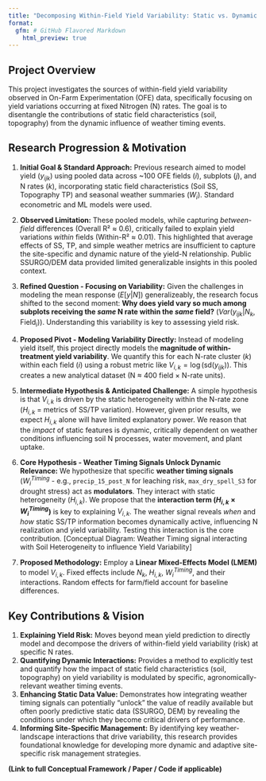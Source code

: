 ```yaml
---
title: "Decomposing Within-Field Yield Variability: Static vs. Dynamic Drivers" 
format: 
  gfm: # GitHub Flavored Markdown
    html_preview: true
---
```


## Project Overview

This project investigates the sources of within-field yield variability observed in On-Farm Experimentation (OFE) data, specifically focusing on yield variations occurring at fixed Nitrogen (N) rates. The goal is to disentangle the contributions of static field characteristics (soil, topography) from the dynamic influence of weather timing events.

## Research Progression & Motivation

1.  **Initial Goal & Standard Approach:** Previous research aimed to model yield ($y_{ijk}$) using pooled data across ~100 OFE fields ($i$), subplots ($j$), and N rates ($k$), incorporating static field characteristics (Soil SS, Topography TP) and seasonal weather summaries ($W_i$). Standard econometric and ML models were used.

2.  **Observed Limitation:** These pooled models, while capturing *between-field* differences (Overall R² ≈ 0.6), critically failed to explain yield variations *within* fields (Within-R² ≈ 0.01). This highlighted that average effects of SS, TP, and simple weather metrics are insufficient to capture the site-specific and dynamic nature of the yield-N relationship. Public SSURGO/DEM data provided limited generalizable insights in this pooled context.

3.  **Refined Question - Focusing on Variability:** Given the challenges in modeling the mean response ($E[y|N]$) generalizeably, the research focus shifted to the second moment: **Why does yield vary so much among subplots receiving the *same* N rate within the *same* field?** ($Var(y_{ijk} | N_k, \text{Field}_i)$). Understanding this variability is key to assessing yield risk.

4.  **Proposed Pivot - Modeling Variability Directly:** Instead of modeling yield itself, this project directly models the **magnitude of within-treatment yield variability**. We quantify this for each N-rate cluster ($k$) within each field ($i$) using a robust metric like $V_{i,k} = \log(\text{sd}(y_{ijk}))$. This creates a new analytical dataset (N ≈ 400 field × N-rate units).

5.  **Intermediate Hypothesis & Anticipated Challenge:** A simple hypothesis is that $V_{i,k}$ is driven by the static heterogeneity within the N-rate zone ($H_{i,k}$ = metrics of SS/TP variation). However, given prior results, we expect $H_{i,k}$ alone will have limited explanatory power. We reason that the *impact* of static features is dynamic, critically dependent on weather conditions influencing soil N processes, water movement, and plant uptake.

6.  **Core Hypothesis - Weather Timing Signals Unlock Dynamic Relevance:** We hypothesize that specific **weather timing signals** ($W_i^{Timing}$ - e.g., `precip_15_post_N` for leaching risk, `max_dry_spell_S3` for drought stress) act as **modulators**. They interact with static heterogeneity ($H_{i,k}$). We propose that the **interaction term ($H_{i,k} \times W_i^{Timing}$)** is key to explaining $V_{i,k}$. The weather signal reveals *when* and *how* static SS/TP information becomes dynamically active, influencing N realization and yield variability. Testing this interaction is the core contribution. [Conceptual Diagram: Weather Timing signal interacting with Soil Heterogeneity to influence Yield Variability]

7.  **Proposed Methodology:** Employ a **Linear Mixed-Effects Model (LMEM)** to model $V_{i,k}$. Fixed effects include $N_k$, $H_{i,k}$, $W_i^{Timing}$, and their interactions. Random effects for farm/field account for baseline differences.

## Key Contributions & Vision

1.  **Explaining Yield Risk:** Moves beyond mean yield prediction to directly model and decompose the drivers of within-field yield variability (risk) at specific N rates.
2.  **Quantifying Dynamic Interactions:** Provides a method to explicitly test and quantify how the impact of static field characteristics (soil, topography) on yield variability is modulated by specific, agronomically-relevant weather timing events.
3.  **Enhancing Static Data Value:** Demonstrates how integrating weather timing signals can potentially "unlock" the value of readily available but often poorly predictive static data (SSURGO, DEM) by revealing the conditions under which they become critical drivers of performance.
4.  **Informing Site-Specific Management:** By identifying key weather-landscape interactions that drive variability, this research provides foundational knowledge for developing more dynamic and adaptive site-specific risk management strategies.

**(Link to full Conceptual Framework / Paper / Code if applicable)**

